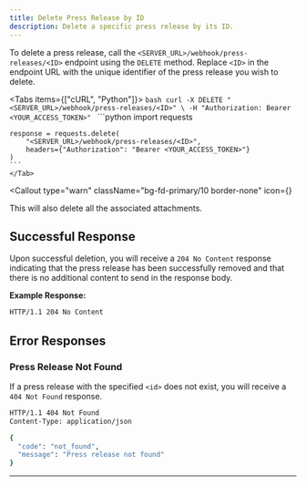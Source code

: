 ```yaml
---
title: Delete Press Release by ID
description: Delete a specific press release by its ID.
---
```



To delete a press release, call the `<SERVER_URL>/webhook/press-releases/<ID>` endpoint using the `DELETE` method. Replace `<ID>` in the endpoint URL with the unique identifier of the press release you wish to delete.

<Tabs items={["cURL", "Python"]}>
  <Tab value="cURL">
    ```bash
    curl -X DELETE "<SERVER_URL>/webhook/press-releases/<ID>" \
      -H "Authorization: Bearer <YOUR_ACCESS_TOKEN>"
    ```
  </Tab>
  <Tab value="Python">
    ```python
    import requests

    response = requests.delete(
        "<SERVER_URL>/webhook/press-releases/<ID>",
        headers={"Authorization": "Bearer <YOUR_ACCESS_TOKEN>"}
    )
    ```
    </Tab>
</Tabs>

<Callout 
    type="warn"
    className="bg-fd-primary/10 border-none"
    icon={<WarningIcon className="size-5 text-fd-primary" />}
>
  This will also delete all the associated attachments.
</Callout>

## Successful Response

Upon successful deletion, you will receive a `204 No Content` response indicating that the press release has been successfully removed and that there is no additional content to send in the response body.

**Example Response:**

```bash
HTTP/1.1 204 No Content
```

## Error Responses

### Press Release Not Found

If a press release with the specified `<id>` does not exist, you will receive a `404 Not Found` response.

```bash
HTTP/1.1 404 Not Found
Content-Type: application/json

{
  "code": "not_found",
  "message": "Press release not found"
}
```

---